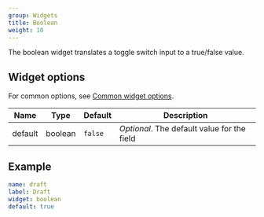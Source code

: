 ```yaml
---
group: Widgets
title: Boolean
weight: 10
---
```


The boolean widget translates a toggle switch input to a true/false value.

## Widget options

For common options, see [Common widget options](/docs/widgets#common-widget-options).

|Name|Type|Default|Description|
|----|----|-------|-----------|
|default|boolean|`false`|_Optional_. The default value for the field|

## Example

```yaml
name: draft
label: Draft
widget: boolean
default: true
```
